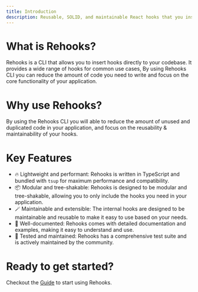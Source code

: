 ```yaml
---
title: Introduction
description: Reusable, SOLID, and maintainable React hooks that you insert directly into your codebase.
---
```


# What is Rehooks?

Rehooks is a CLI that allows you to insert hooks directly to your codebase. It provides a wide range of hooks for common use cases, By using Rehooks CLI you can reduce the amount of code you need to write and focus on the core functionality of your application.

# Why use Rehooks?

By using the Rehooks CLI you will able to reduce the amount of unused and duplicated code in your application, and focus on the reusability & maintainability of your hooks.

# Key Features

- 🔥 Lightweight and performant: Rehooks is written in TypeScript and bundled with `tsup` for maximum performance and compatibility.
- 📦 Modular and tree-shakable: Rehooks is designed to be modular and tree-shakable, allowing you to only include the hooks you need in your application.
- 🪄 Maintainable and extensible: The internal hooks are designed to be maintainable and reusable to make it easy to use based on your needs.
- 📝 Well-documented: Rehooks comes with detailed documentation and examples, making it easy to understand and use.
- 💪 Tested and maintained: Rehooks has a comprehensive test suite and is actively maintained by the community.

# Ready to get started?

Checkout the [Guide](/docs/guide) to start using Rehooks.

<Cards>
  <Card
    title="Checkout on NPM"
    href="https://www.npmjs.com/package/rehooks-cli"
  />
  <Card
    title="Report bugs, suggest features, or contribute"
    href="https://github.com/Pyr33x/rehooks"
  />
</Cards>
